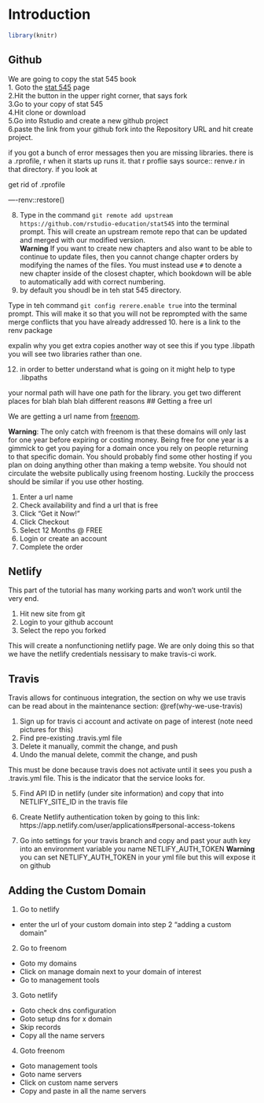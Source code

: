 # Introduction
```r
library(knitr)
```
## Github

We are going to copy the stat 545 book  
1. Goto the [stat 545](https://github.com/rstudio-education/stat545) page  
2.Hit the button in the upper right corner, that says fork  
3.Go to your copy of stat 545    
4.Hit clone or download  
5.Go into Rstudio and create a new github project  
6.paste the link from your github fork into the Repository URL and hit create project.  


if you got a bunch of error messages then you are missing libraries. there is a .rprofile, r when it starts up runs it. that r proflie says source:: renve.r in that directory. if you look at

get rid of .rprofile

----renv::restore()

8. Type in the command `git remote add upstream https://github.com/rstudio-education/stat545` into the terminal prompt. This will create an upstream remote repo that can be updated and merged with our modified version.  
**Warning** If you want to create new chapters and also want to be able to continue to update files, then you cannot change chapter orders by modifying the names of the files. You must instead use `#` to denote a new chapter inside of the closest chapter, which bookdown will be able to automatically add with correct numbering.
9. by default you shoudl be in teh stat 545 directory.

Type in teh command `git config rerere.enable true` into the terminal prompt. This will make it so that you will not be reprompted with the same merge conflicts that you have already addressed
10. here is a link to the renv package

expalin why you get extra copies 
another way ot see this if you type .libpath you will see two libraries rather than one. 

12. in order to better understand what is going on it might help to type .libpaths

your normal path will have one path for the library. you get two different places for blah blah blah different reasons 
## Getting a free url

We are getting a url name from [freenom](https://www.freenom.com/). 

**Warning**: The only catch with freenom is that these domains will only last for one year before expiring or costing money. Being free for one year is a gimmick to get you paying for a domain once you rely on people returning to that specific domain. You should probably find some other hosting if you plan on doing anything other than making a temp website. You should not circulate the website publically using freenom hosting. Luckily the proccess should be similar if you use other hosting.

1. Enter a url name
2. Check availability and find a url that is free
3. Click “Get it Now!”
4. Click Checkout
5. Select 12 Months @ FREE
6. Login or create an account
7. Complete the order

## Netlify
This part of the tutorial has many working parts and won't work until the very end.

1. Hit new site from git
2. Login to your github account
3. Select the repo you forked

This will create a nonfunctioning netlify page. We are only doing this so that we have the netlify credentials nessisary to make travis-ci work.

## Travis

Travis allows for continuous integration, the section on why we use travis can be read about in the maintenance section: \@ref(why-we-use-travis)

1. Sign up for travis ci account and activate on page of interest (note need pictures for this)
2. Find pre-existing .travis.yml file
3. Delete it manually, commit the change, and push  
4. Undo the manual delete, commit the change, and push

This must be done because travis does not activate until it sees you push a .travis.yml file. This is the indicator that the service looks for. 

5. Find API ID in netlify (under site information) and copy that into NETLIFY_SITE_ID in the travis file

6. Create Netlify authentication token by going to this link: https://app.netlify.com/user/applications#personal-access-tokens 
7. Go into settings for your travis branch and copy and past your auth key into an environment variable you name NETLIFY_AUTH_TOKEN
**Warning** you can set NETLIFY_AUTH_TOKEN in your yml file but this will expose it on github

## Adding the Custom Domain

1. Go to netlify 
  - enter the url of your custom domain into step 2 “adding a custom domain”
2. Go to freenom
  - Goto my domains
  - Click on manage domain next to your domain of interest
  - Go to management tools
3. Goto netlify
  - Goto check dns configuration
  - Goto setup dns for x domain
  - Skip records
  - Copy all the name servers
4. Goto freenom
  - Goto management tools 
  - Goto name servers
  - Click on custom name servers
  - Copy and paste in all the name servers


